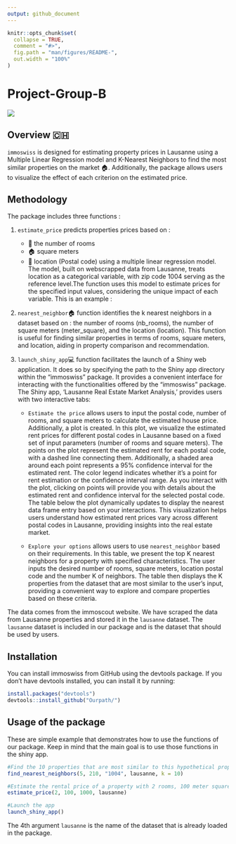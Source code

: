 ```yaml
---
output: github_document
---
```


<!-- README.md is generated from README.Rmd. Please edit that file -->

```r
knitr::opts_chunk$set(
  collapse = TRUE,
  comment = "#>",
  fig.path = "man/figures/README-",
  out.width = "100%"
)
```

# Project-Group-B 

![](https://static.nationalgeographic.co.uk/files/styles/image_3200/public/ngts_web_st_insideguide_lausanne_14_hr.jpg?w=1600&h=900)

## Overview 🇨🇭

`immoswiss` is designed for estimating property prices in Lausanne using a Multiple Linear Regression model and K-Nearest Neighbors to find the most similar properties on the market 🏠. Additionally, the package allows users to visualize the effect of each criterion on the estimated price.

## Methodology 

The package includes three functions : 

1. `estimate_price` predicts properties prices based on :
    - 🛌 the number of rooms
    - 🏠 square meters
    - 📍 location (Postal code)
using a multiple linear regression model. The model, built on webscrapped data from Lausanne, treats location as a categorical variable, with zip code 1004 serving as the reference level.The function uses this model to estimate prices for the specified input values, considering the unique impact of each variable. 
This is an example :

2. `nearest_neighbor`🏠 function identifies the k nearest neighbors in a dataset based on : the number of rooms (nb_rooms), the number of square meters (meter_square), and the location (location). This function is useful for finding similar properties in terms of rooms, square meters, and location, aiding in property comparison and recommendation.

3. `launch_shiny_app`💻 function facilitates the launch of a Shiny web application. It does so by specifying the path to the Shiny app directory within the "immoswiss" package. It provides a convenient interface for interacting with the functionalities offered by the "immoswiss" package. The Shiny app, 'Lausanne Real Estate Market Analysis,' provides users with two interactive tabs:
   
   - `Estimate the price` allows users to input the postal code, number of rooms, and square meters to calculate the estimated house price. Additionally, a plot is created. In this plot, we visualize the estimated rent prices for different postal codes in Lausanne based on a fixed set of input parameters (number of rooms and square meters).
The points on the plot represent the estimated rent for each postal code, with a dashed line connecting them. Additionally, a shaded area around each point represents a 95% confidence interval for the estimated rent.
The color legend indicates whether it's a point for rent estimation or the confidence interval range. As you interact with the plot, clicking on points will provide you with details about the estimated rent and confidence interval for the selected postal code.
The table below the plot dynamically updates to display the nearest data frame entry based on your interactions.
This visualization helps users understand how estimated rent prices vary across different postal codes in Lausanne, providing insights into the real estate market.

    - `Explore your options` allows users to use `nearest_neighbor` based on their requirements. 
In this table, we present the top K nearest neighbors for a property with specified characteristics.
The user inputs the desired number of rooms, square meters, location postal code and the number K of neighbors.
The table then displays the K properties from the dataset that are most similar to the user's input, providing a convenient way to explore and compare properties based on these criteria.

The data comes from the immoscout website. We have scraped the data from Lausanne properties and stored it in the `lausanne` dataset. The `lausanne` dataset is included in our package and is the dataset that should be used by users.

## Installation

You can install immoswiss from GitHub using the devtools package. If you don't have devtools installed, you can install it by running:

```r
install.packages("devtools")
devtools::install_github("Ourpath/")
```

## Usage of the package

These are simple example that demonstrates how to use the functions of our package. Keep in mind that the main goal is to use those functions in the shiny app.

```r
#Find the 10 properties that are most similar to this hypothetical property with 5 rooms, 210 meter squares in location (Postal code) 1004:
find_nearest_neighbors(5, 210, "1004", lausanne, k = 10)

#Estimate the rental price of a property with 2 rooms, 100 meter squares and a postal code equal to 1000
estimate_price(2, 100, 1000, lausanne)

#Launch the app 
launch_shiny_app()

```
The 4th argument `lausanne` is the name of the dataset that is already loaded in the package.

